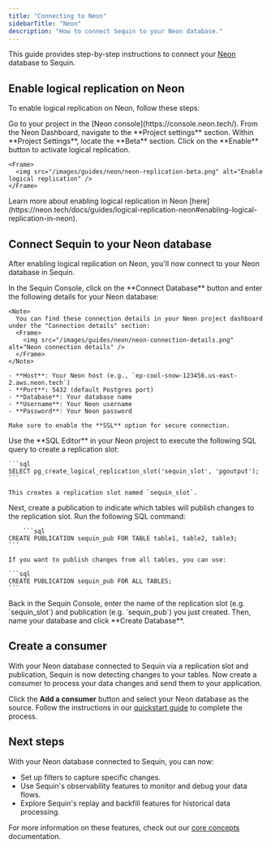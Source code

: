```yaml
---
title: "Connecting to Neon"
sidebarTitle: "Neon"
description: "How to connect Sequin to your Neon database."
---
```


This guide provides step-by-step instructions to connect your [Neon](https://neon.tech/) database to Sequin.

## Enable logical replication on Neon

To enable logical replication on Neon, follow these steps:

<Steps titleSize="h3">
  <Step title="Navigate to Neon console">
    Go to your project in the [Neon console](https://console.neon.tech/).
  </Step>
  <Step title="Access Project settings">
    From the Neon Dashboard, navigate to the **Project settings** section.
  </Step>
  <Step title="Find Beta section">
    Within **Project Settings**, locate the **Beta** section.
  </Step>
  <Step title="Enable logical replication">
    Click on the **Enable** button to activate logical replication.

    <Frame>
      <img src="/images/guides/neon/neon-replication-beta.png" alt="Enable logical replication" />
    </Frame>
  </Step>
</Steps>

<Note>
Learn more about enabling logical replication in Neon [here](https://neon.tech/docs/guides/logical-replication-neon#enabling-logical-replication-in-neon).
</Note>

## Connect Sequin to your Neon database

After enabling logical replication on Neon, you'll now connect to your Neon database in Sequin.

<Steps titleSize="h3">
  <Step title="Enter connection details in Sequin">
    In the Sequin Console, click on the **Connect Database** button and enter the following details for your Neon database:

    <Note>
      You can find these connection details in your Neon project dashboard under the "Connection details" section:
      <Frame>
        <img src="/images/guides/neon/neon-connection-details.png" alt="Neon connection details" />
      </Frame>
    </Note>

    - **Host**: Your Neon host (e.g., `ep-cool-snow-123456.us-east-2.aws.neon.tech`)
    - **Port**: 5432 (default Postgres port)
    - **Database**: Your database name
    - **Username**: Your Neon username
    - **Password**: Your Neon password

    Make sure to enable the **SSL** option for secure connection.

  </Step>
  <Step title="Create a replication slot">
    Use the **SQL Editor** in your Neon project to execute the following SQL query to create a replication slot:

    ```sql
    SELECT pg_create_logical_replication_slot('sequin_slot', 'pgoutput');
    ```

    This creates a replication slot named `sequin_slot`.
  </Step>
  <Step title="Create a publication">
    Next, create a publication to indicate which tables will publish changes to the replication slot. Run the following SQL command:

        ```sql
    CREATE PUBLICATION sequin_pub FOR TABLE table1, table2, table3;
    ```

    If you want to publish changes from all tables, you can use:

    ```sql
    CREATE PUBLICATION sequin_pub FOR ALL TABLES;
    ```
  </Step>
  <Step title="Enter the replication slot details in Sequin">
    Back in the Sequin Console, enter the name of the replication slot (e.g. `sequin_slot`) and publication (e.g. `sequin_pub`) you just created. Then, name your database and click **Create Database**.
  </Step>
</Steps>

## Create a consumer

With your Neon database connected to Sequin via a replication slot and publication, Sequin is now detecting changes to your tables. Now create a consumer to process your data changes and send them to your application.

Click the **Add a consumer** button and select your Neon database as the source. Follow the instructions in our [quickstart guide](/quickstart) to complete the process.

## Next steps

With your Neon database connected to Sequin, you can now:

* Set up filters to capture specific changes.
* Use Sequin's observability features to monitor and debug your data flows.
* Explore Sequin's replay and backfill features for historical data processing.

For more information on these features, check out our [core concepts](/core-concepts) documentation.